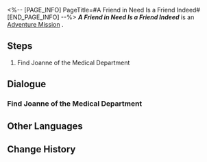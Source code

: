 <%-- [PAGE_INFO]
PageTitle=#A Friend in Need Is a Friend Indeed#
[END_PAGE_INFO] --%>
{{Stub|Dialogue, characters, and location(s)}}
{{Mission Infobox
|id            = 4050034
|title         = 
|image         = Mission A Friend in Need Is a Friend Indeed.png
|type          = Adventure
|event_name    = 
|chapter       = 
|requirements  = 
|summary       = <!--official mission summary from Fate's Atlas-->
|characters    = <!--characters that appear in this mission-->
|startLocation = <!--location as it intially appears on the mission screen-->
|world         = <!--i.e. Penacony-->
|area          = <!--i.e. A Child's Dream-->
|prev          = 
|next          = 
|exp           = 
|credits       = 8000
|stellarJade   = 
|other         = {{Card List|Adventure Log*1; Vortex of Wind*1|delim=;}}
}}
'''''A Friend in Need Is a Friend Indeed''''' is an [[Adventure Mission]]<!--in [world]-->.

==Steps==
# Find Joanne of the Medical Department

<!--
==Gameplay Notes==

--><!--
==Trial Character==

-->
==Dialogue==
{{Stub Dialogue}}
{{Dialogue Start}}
:{{tx}}
{{Dialogue End}}

===Find Joanne of the Medical Department===
{{Mission Description|type=adventure|location=<!--to be added-->|update|Speak with the staff member of the Medical Department, Joanne, and help to replenish provisions on the Express.}}
{{Dialogue Start}}
:{{tx}}
{{Dialogue End}}

==Other Languages==
{{Other Languages
|en   = A Friend in Need Is a Friend Indeed
|zhs  = 出门靠朋友
|zht  = 出外靠朋友
|ja   = 家を出れば友達が頼り
|ko   = 밖에선 친구에게 의지해야 해
|es   = Para eso están los amigos
|fr   = C'est dans le besoin qu'on reconnaît ses amis
|ru   = Друг познаётся в беде
|th   = เพื่อนในยามยากคือเพื่อนแท้
|vi   = Ra Đường Nhờ Bạn Bè
|de   = Wahre Freunde erkennt man in der Not
|id   = Mengandalkan Teman
|pt   = Amigo Estou Aqui
}}

==Change History==
{{Change History|1.1}}
